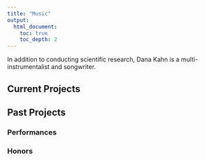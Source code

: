 ---
title: "Music"
output: 
  html_document:
    toc: true
    toc_depth: 2
---

In addition to conducting scientific research, Dana Kahn is a multi-instrumentalist and songwriter.

## Current Projects


## Past Projects {.tabset}

### Performances

### Honors



